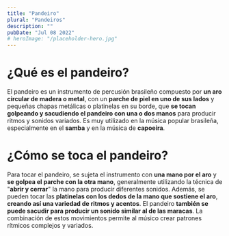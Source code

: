 ```yaml
---
title: "Pandeiro"
plural: "Pandeiros"
description: ""
pubDate: "Jul 08 2022"
# heroImage: "/placeholder-hero.jpg"
---
```


# ¿Qué es el pandeiro?

El pandeiro es un instrumento de percusión brasileño compuesto por **un aro circular de madera o metal**, con un **parche de piel en uno de sus lados** y pequeñas chapas 
metálicas o platinelas en su borde, que **se tocan golpeando y sacudiendo el pandeiro con una o dos manos** para producir ritmos y sonidos variados. 
Es muy utilizado en la música popular brasileña, especialmente en el **samba** y en la música de **capoeira**.

# ¿Cómo se toca el pandeiro?

Para tocar el pandeiro, se sujeta el instrumento con **una mano por el aro** y **se golpea el parche con la otra mano**, generalmente utilizando la técnica de 
"**abrir y cerrar**" la mano para producir diferentes sonidos. Además, se pueden tocar las **platinelas con los dedos de la mano que sostiene el aro**, 
**creando así una variedad de ritmos y acentos**. El pandeiro **también se puede sacudir para producir un sonido similar al de las maracas**. 
La combinación de estos movimientos permite al músico crear patrones rítmicos complejos y variados.